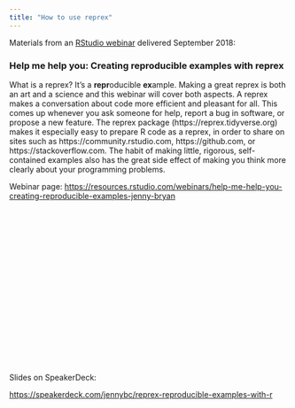 ```yaml
---
title: "How to use reprex"
---
```


Materials from an [RStudio webinar](https://resources.rstudio.com/webinars) delivered September 2018:

### Help me help you: Creating reproducible examples with reprex  

What is a reprex? It’s a **repr**oducible **ex**ample. Making a great reprex is both an art and a science and this webinar will cover both aspects. A reprex makes a conversation about code more efficient and pleasant for all. This comes up whenever you ask someone for help, report a bug in software, or propose a new feature. The reprex package (https://reprex.tidyverse.org) makes it especially easy to prepare R code as a reprex, in order to share on sites such as https://community.rstudio.com, https://github.com, or https://stackoverflow.com. The habit of making little, rigorous, self-contained examples also has the great side effect of making you think more clearly about your programming problems.

Webinar page: <https://resources.rstudio.com/webinars/help-me-help-you-creating-reproducible-examples-jenny-bryan>

<script src="https://fast.wistia.com/embed/medias/eu1gge6c34.jsonp" async></script><script src="https://fast.wistia.com/assets/external/E-v1.js" async></script><div class="wistia_responsive_padding" style="padding:56.25% 0 0 0;position:relative;"><div class="wistia_responsive_wrapper" style="height:100%;left:0;position:absolute;top:0;width:100%;"><div class="wistia_embed wistia_async_eu1gge6c34 videoFoam=true" style="height:100%;position:relative;width:100%"><div class="wistia_swatch" style="height:100%;left:0;opacity:0;overflow:hidden;position:absolute;top:0;transition:opacity 200ms;width:100%;"><img src="https://fast.wistia.com/embed/medias/eu1gge6c34/swatch" style="filter:blur(5px);height:100%;object-fit:contain;width:100%;" alt="Video of September 2018 RStudio webinar about reprex" onload="this.parentNode.style.opacity=1;" /></div></div></div></div>

Slides on SpeakerDeck: 

<https://speakerdeck.com/jennybc/reprex-reproducible-examples-with-r>

<script async class="speakerdeck-embed" data-id="a5eedf90acb648fab7a3f1f0a5bb8885" data-ratio="1.77777777777778" src="//speakerdeck.com/assets/embed.js"></script>

<!-- 
Video: <https://youtu.be/MmTPhGQWPUo>

<iframe width="560" height="315" src="https://www.youtube.com/embed/MmTPhGQWPUo?rel=0" frameborder="0" allow="autoplay; encrypted-media" allowfullscreen></iframe>
-->

